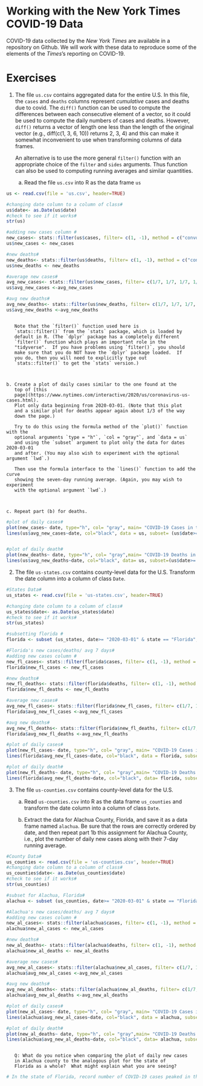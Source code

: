 

# Working with the New York Times COVID-19 Data

COVID-19 data collected by the *New York
Times* are available in a repository on Github.  We
will work with these data to reproduce some of the elements of the
*Times*'s reporting on COVID-19.  

# Exercises

1. The file `us.csv` contains aggregated data for the entire U.S.  In
   this file, the `cases` and `deaths` columns represent *cumulative*
   cases and deaths due to covid. The `diff()` function can be used to
   compute the differences between each consecutive element of a
   vector, so it could be used to compute the daily numbers of cases
   and deaths.  However, `diff()` returns a vector of length one less
   than the length of the original vector (e.g., diff(c(1, 3, 6, 10))
   returns 2, 3, 4) and this can make it somewhat
   inconvenient to use when transforming columns of data frames.
   
   An alternative is to use the more general `filter()` function with
   an appropriate choice of the `filter` and `sides` arguments.  Thus function
   can also be used to computing running averages and similar quantities.
   
    a. Read the file `us.csv` into R as the data frame `us` 
	  
```{r}

us <- read.csv(file = 'us.csv', header=TRUE)

#changing date column to a column of class#
us$date<- as.Date(us$date)
#check to see if it works# 
str(us)

#adding new cases column #
new_cases<- stats::filter(us$cases, filter= c(1, -1), method = c("convolution"), sides = 1) 
us$new_cases <- new_cases

#new deaths#
new_deaths<- stats::filter(us$deaths, filter= c(1, -1), method = c("convolution"), sides = 1) 
us$new_deaths <- new_deaths

#average new cases#
avg_new_cases<- stats::filter(us$new_cases, filter= c(1/7, 1/7, 1/7, 1/7, 1/7, 1/7, 1/7), method = c("convolution"), sides = 1) 
us$avg_new_cases <-avg_new_cases

#avg new deaths#
avg_new_deaths<- stats::filter(us$new_deaths, filter= c(1/7, 1/7, 1/7, 1/7, 1/7, 1/7, 1/7), method = c("convolution"), sides = 1) 
us$avg_new_deaths <-avg_new_deaths



```
       Note that the `filter()` function used here is
       `stats::filter()` from the `stats` package, which is loaded by
       default in R. (The `dplyr` package has a completely different
       `filter()` function which plays an important role in the
       "tidyverse".  If you have problems using `filter()`, you should
       make sure that you do NOT have the `dplyr` package loaded.  If
       you do, then you will need to explicitly type out
       `stats::filter()` to get the `stats` version.)
     	  
        
     	  
    b. Create a plot of daily cases similar to the one found at the
  	   top of [this
  	   page](https://www.nytimes.com/interactive/2020/us/coronavirus-us-cases.html).
  	   Plot only data beginning from 2020-03-01. (Note that this plot
  	   and a similar plot for deaths appear again about 1/3 of the way
  	   down the page.)

       Try to do this using the formula method of the `plot()` function with the
       optional arguments `type = "h"`, `col = "gray"`, and `data = us`
       and using the `subset` argument to plot only the data for dates 2020-03-01
       and after. (You may also wish to experiment with the optional argument `lwd`.)
       
       Then use the formula interface to the `lines()` function to add the curve
       showing the seven-day running average. (Again, you may wish to experiment
       with the optional argument `lwd`.)

        

    c. Repeat part (b) for deaths.

``` {r}

#plot of daily cases#
plot(new_cases~ date, type="h", col= "gray", main= "COVID-19 Cases in the US", xlab= "Date", ylab= "Cases", data = us, subset= (us$date >= "2020-03-01"))
lines(us$avg_new_cases~date, col="black", data = us, subset= (us$date>= "2020-03-01"))


#plot of daily death#
plot(new_deaths~ date, type="h", col= "gray",main= "COVID-19 Deaths in the US", xlab= "Date", ylab= "Deaths", data = us, subset= (us$date >= "2020-03-01"))
lines(us$avg_new_deaths~date, col="black", data= us, subset=(us$date>= "2020-03-01"))

```

2. The file `us-states.csv` contains county-level data for the U.S. Transform the date column into a column of class `Date`.
        
```  {r}

#States Data#
us_states <- read.csv(file = 'us-states.csv', header=TRUE)

#changing date column to a column of class#
us_states$date<- as.Date(us_states$date)
#check to see if it works# 
str(us_states)

#subsetting florida #
florida <- subset (us_states, date>= "2020-03-01" & state == "Florida", select= c("date", "state", "fips", "cases", "deaths"))

#Florida's new cases/deaths/ avg 7 days#
#adding new cases column #
new_fl_cases<- stats::filter(florida$cases, filter= c(1, -1), method = c("convolution"), sides = 1) 
florida$new_fl_cases <- new_fl_cases

#new deaths#
new_fl_deaths<- stats::filter(florida$deaths, filter= c(1, -1), method = c("convolution"), sides = 1) 
florida$new_fl_deaths <- new_fl_deaths

#average new cases#
avg_new_fl_cases<- stats::filter(florida$new_fl_cases, filter= c(1/7, 1/7, 1/7, 1/7, 1/7, 1/7, 1/7), method = c("convolution"), sides = 1) 
florida$avg_new_fl_cases <-avg_new_fl_cases

#avg new deaths#
avg_new_fl_deaths<- stats::filter(florida$new_fl_deaths, filter= c(1/7, 1/7, 1/7, 1/7, 1/7, 1/7, 1/7), method = c("convolution"), sides = 1) 
florida$avg_new_fl_deaths <-avg_new_fl_deaths

#plot of daily cases#
plot(new_fl_cases~ date, type="h", col= "gray", main= "COVID-19 Cases in Florida", xlab= "Date", ylab= "Cases", data = florida, subset= (florida$date >= "2020-03-01"))
lines(florida$avg_new_fl_cases~date, col="black", data = florida, subset= (florida$date>= "2020-03-01"))

#plot of daily death#
plot(new_fl_deaths~ date, type="h", col= "gray",main= "COVID-19 Deaths in Florida", xlab= "Date", ylab= "Deaths", data = florida, subset= (florida$date >= "2020-03-01"))
lines(florida$avg_new_fl_deaths~date, col="black", data= florida, subset=(florida$date>= "2020-03-01"))


```
        

        

3. The file `us-counties.csv` contains county-level data for the U.S.

    a. Read `us-counties.csv` into R as the data frame `us_counties`
       and transform the date column into a column of class `Date`.

    b. Extract the data for Alachua County, Florida,
       and save it as a data frame named `alachua`. Be sure that the
	   rows are correctly ordered by date, and then repeat part 1b
	   this assignment for Alachua County, i.e., plot the number of daily new
	   cases along with their 7-day running average. 

```{r}
#County Data#
us_counties <- read.csv(file = 'us-counties.csv', header=TRUE)
#changing date column to a column of class#
us_counties$date<- as.Date(us_counties$date)
#check to see if it works# 
str(us_counties)

#subset for Alachua, Florida#
alachua <- subset (us_counties, date>= "2020-03-01" & state == "Florida" & county == "Alachua", select= c("date", "state","county", "fips", "cases", "deaths"))

#Alachua's new cases/deaths/ avg 7 days#
#adding new cases column #
new_al_cases<- stats::filter(alachua$cases, filter= c(1, -1), method = c("convolution"), sides = 1) 
alachua$new_al_cases <- new_al_cases

#new deaths#
new_al_deaths<- stats::filter(alachua$deaths, filter= c(1, -1), method = c("convolution"), sides = 1) 
alachua$new_al_deaths <- new_al_deaths

#average new cases#
avg_new_al_cases<- stats::filter(alachua$new_al_cases, filter= c(1/7, 1/7, 1/7, 1/7, 1/7, 1/7, 1/7), method = c("convolution"), sides = 1) 
alachua$avg_new_al_cases <-avg_new_al_cases

#avg new deaths#
avg_new_al_deaths<- stats::filter(alachua$new_al_deaths, filter= c(1/7, 1/7, 1/7, 1/7, 1/7, 1/7, 1/7), method = c("convolution"), sides = 1) 
alachua$avg_new_al_deaths <-avg_new_al_deaths

#plot of daily cases#
plot(new_al_cases~ date, type="h", col= "gray", main= "COVID-19 Cases in Alachua County, Florida", xlab= "Date", ylab= "Cases", data = alachua, subset= (alachua$date >= "2020-03-01"))
lines(alachua$avg_new_al_cases~date, col="black", data = alachua, subset= (alachua$date>= "2020-03-01"))

#plot of daily death#
plot(new_al_deaths~ date, type="h", col= "gray",main= "COVID-19 Deaths in Alachua County, Florida", xlab= "Date", ylab= "Deaths", data = alachua, subset= (alachua$date >= "2020-03-01"))
lines(alachua$avg_new_al_deaths~date, col="black", data= alachua, subset=(florida$date>= "2020-03-01"))



```
	   Q: What do you notice when comparing the plot of daily new cases
       in Alachua county to the analogous plot for the state of
	   Florida as a whole?  What might explain what you are seeing?
```{r}
# In the state of Florida, record number of COVID-19 cases peaked in the months of July/August. In Alachua county, cases were realitvely stable during July and August, however, in the months of September/Octover cases reached an all time high. The differences observed between Florida COVID-19 cases and Alachua county covid cases can be explained by the large number of college students returning to Alachua county for school. #


```

        

        
